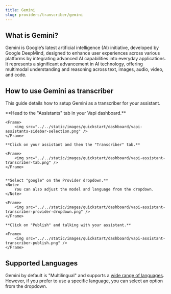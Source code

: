 ```yaml
---
title: Gemini
slug: providers/transcriber/gemini
---
```


## What is Gemini?

Gemini is Google’s latest artificial intelligence (AI) initiative, developed by Google DeepMind, designed to enhance user experiences across various platforms by integrating advanced AI capabilities into everyday applications. It represents a significant advancement in AI technology, offering multimodal understanding and reasoning across text, images, audio, video, and code.

## How to use Gemini as transcriber

This guide details how to setup Gemini as a transcriber for your assistant.

<Steps>
    **Head to the "Assistants" tab in your Vapi dashboard.**

    <Frame>
        <img src="../../static/images/quickstart/dashboard/vapi-assistants-sidebar-selection.png" />
    </Frame>

    **Click on your assistant and then the "Transcriber" tab.**

    <Frame>
        <img src="../../static/images/quickstart/dashboard/vapi-assistant-transcriber-tab.png" />
    </Frame>
    

    **Select "google" on the Provider dropdown.**
    <Note>
        You can also adjust the model and language from the dropdown.
    </Note>

    <Frame>
        <img src="../../static/images/quickstart/dashboard/vapi-assistant-transcriber-provider-dropdown.png" />
    </Frame>
    
    **Click on "Publish" and talking with your assistant.**

    <Frame>
        <img src="../../static/images/quickstart/dashboard/vapi-assistant-transcriber-publish.png" />
    </Frame>
</Steps>

## Supported Languages

Gemini by default is "Multilingual" and supports a [wide range of languages](https://ai.google.dev/gemini-api/docs/models/gemini#available-languages). However, if you prefer to use a specific language, you can select an option from the dropdown.